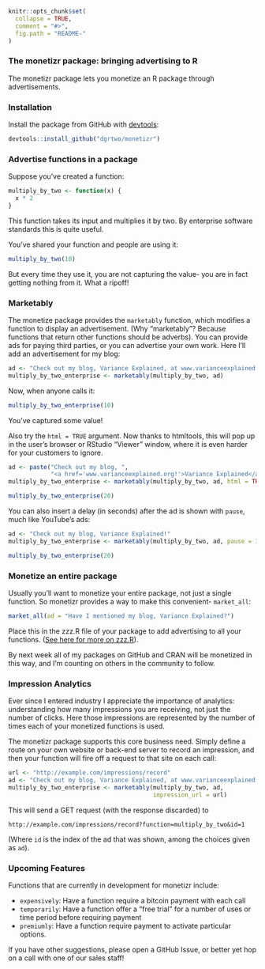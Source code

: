 <!-- README.md is generated from README.Rmd. Please edit that file -->

```r
knitr::opts_chunk$set(
  collapse = TRUE,
  comment = "#>",
  fig.path = "README-"
)
```

### The monetizr package: bringing advertising to R

The monetizr package lets you monetize an R package through advertisements.

### Installation

Install the package from GitHub with [devtools](github.com/hadley/devtools):

```r
devtools::install_github("dgrtwo/monetizr")
```

### Advertise functions in a package

Suppose you've created a function:

```r
multiply_by_two <- function(x) {
  x * 2
}
```

This function takes its input and multiplies it by two. By enterprise software standards this is quite useful.

You've shared your function and people are using it: 

```r
multiply_by_two(10)
```

But every time they use it, you are not capturing the value- you are in fact getting nothing from it. What a ripoff!

### Marketably

The monetize package provides the `marketably` function, which modifies a function to display an advertisement. (Why "marketably"? Because functions that return other functions should be adverbs). You can provide ads for paying third parties, or you can advertise your own work. Here I'll add an advertisement for my blog:

```r
ad <- "Check out my blog, Variance Explained, at www.varianceexplained.org!"
multiply_by_two_enterprise <- marketably(multiply_by_two, ad)
```

Now, when anyone calls it:

```r
multiply_by_two_enterprise(10)
```

You've captured some value!

Also try the `html = TRUE` argument. Now thanks to htmltools, this will pop up in the user's browser or RStudio "Viewer" window, where it is even harder for your customers to ignore.

```r
ad <- paste("Check out my blog, ",
            "<a href='www.varianceexplained.org!'>Variance Explained</a>")
multiply_by_two_enterprise <- marketably(multiply_by_two, ad, html = TRUE)

multiply_by_two_enterprise(20)
```

You can also insert a delay (in seconds) after the ad is shown with `pause`, much like YouTube's ads:

```r
ad <- "Check out my blog, Variance Explained!"
multiply_by_two_enterprise <- marketably(multiply_by_two, ad, pause = 3)

multiply_by_two_enterprise(20)
```

### Monetize an entire package

Usually you'll want to monetize your entire package, not just a single function. So monetizr provides a way to make this convenient- `market_all`:

```r
market_all(ad = "Have I mentioned my blog, Variance Explained?")
```

Place this in the zzz.R file of your package to add advertising to all your functions. ([See here for more on zzz.R](http://r-pkgs.had.co.nz/r.html)).

By next week all of my packages on GitHub and CRAN will be monetized in this way, and I'm counting on others in the community to follow. 

### Impression Analytics

Ever since I entered industry I appreciate the importance of analytics: understanding how many impressions you are receiving, not just the number of clicks. Here those impressions are represented by the number of times each of your monetized functions is used.

The monetizr package supports this core business need. Simply define a route on your own website or back-end server to record an impression, and then your function will fire off a request to that site on each call:

```r
url <- "http://example.com/impressions/record"
ad <- "Check out my blog, Variance Explained, at www.varianceexplained.org!"
multiply_by_two_enterprise <- marketably(multiply_by_two, ad,
                                         impression_url = url)
```

This will send a GET request (with the response discarded) to 

    http://example.com/impressions/record?function=multiply_by_two&id=1

(Where `id` is the index of the ad that was shown, among the choices given as `ad`).

### Upcoming Features

Functions that are currently in development for monetizr include:

* `expensively`: Have a function require a bitcoin payment with each call
* `temporarily`: Have a function offer a "free trial" for a number of uses or time period before requiring payment
* `premiumly`: Have a function require payment to activate particular options.

If you have other suggestions, please open a GitHub Issue, or better yet hop on a call with one of our sales staff!
